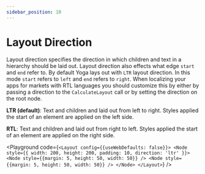 ```yaml
---
sidebar_position: 10
---
```



# Layout Direction

Layout direction specifies the direction in which children and text
in a hierarchy should be laid out. Layout direction also effects what
edge `start` and `end` refer to. By default Yoga lays out with `LTR`
layout direction. In this mode `start` refers to `left` and `end`
refers to `right`. When localizing your apps for markets with RTL languages
you should customize this by either by passing a direction
to the `CalculateLayout` call or by setting the direction on the root node.

**LTR (default)**: Text and children and laid out from left to right. Styles applied
the start of an element are applied on the left side.

**RTL**: Text and children and laid out from right to left. Styles applied the
start of an element are applied on the right side.

<Playground code={`<Layout config={{useWebDefaults: false}}>
  <Node
    style={{
      width: 200,
      height: 200,
      padding: 10,
      direction: 'ltr'
    }}>
    <Node style={{margin: 5, height: 50, width: 50}} />
    <Node style={{margin: 5, height: 50, width: 50}} />
  </Node>
</Layout>`} />
